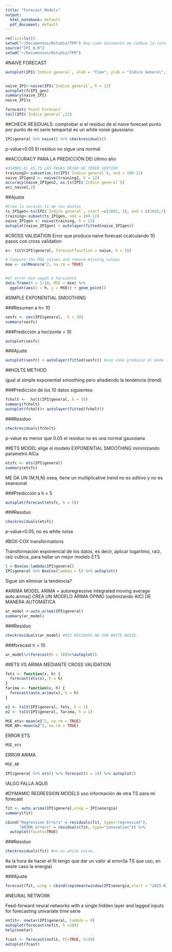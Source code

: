 ```yaml
---
title: "Forecast Models"
output:
  html_notebook: default
  pdf_document: default
---
```




```r
rm(list=ls())
setwd("~/Documentos/Rstudio/TFM") #xq cada documento me cambia la ruta
source("IPI_O.R")
setwd("~/Documentos/Rstudio/TFM")
```

#NAIVE FORECAST
```r
autoplot(IPI$`Índice general`, xlab = "Time", ylab = "Índice General",title = "Índice de Producción Industrial base 2015")
```




```r

```










```r
naive_IPI<-naive(IPI$`Índice general`, h = 12)
autoplot(fcIPI_gen)
summary(naive_IPI)
naive_IPI$x
```

```r
forecast$`Point Forecast`
tail(IPI$`Índice general`,12)
```


##CHECK RESIDUALS: 
comprobar si el residuo de el naive forecast punto por punto de mi serie temportal es un white noise gaussiano:


```r
IPI$general %>% naive() %>% checkresiduals()
```

p-value<0.05 El residuo no sigue una normal

##ACCURACY PARA LA PREDICCIÓN DEl último año


```r
#USANDO EL AS.TS LAS FEHAS DEJAN DE TENER SENTIDO
training2<-subset(as.ts(IPI$`Índice general`), end = 199-12)
naive_IPIgen2 <- naive(training2, h = 12)
accuracy(naive_IPIgen2, as.ts(IPI$`Índice general`)) 
acc_naive[,2]
```



##Ajuste

```r
#Creo la versión ts de los dastos
ts_IPIgen<-ts(IPI$`Índice general`, start =c(2002, 1), end = c(2018,7) , frequency = 12)
training<-subset(ts_IPIgen, end = 199-12)
naive_IPIgen <- naive(training, h = 12)
autoplot(naive_IPIgen) + autolayer(fitted(naive_IPIgen)) 
```



#CROSS VALIDATION
Error que produce naive forecast ccalculando 10 pasos con cross validation

```r
e<- tsCV(IPI$general, forecastfunction = naive, h = 10)

# Compute the MSE values and remove missing values
mse <- colMeans(e^2, na.rm = TRUE)


#el error mse según e horizonte
data.frame(h = 1:10, MSE = mse) %>%
  ggplot(aes(x = h, y = MSE)) + geom_point()
```







#SIMPLE EXPONENTIAL SMOOTHING

###Resumen a h= 10
```r
sesfc <- ses(IPI$general,  h = 10)
summary(sesfc)

```

###Predicción a horizonte = 10

```r
autoplot(sesfc)
```


###Ajuste

```r
autoplot(sesfc) + autolayer(fitted(sesfc)) #veo como predoice el mode lo cada valor
```


##HOLTS METHOD 

igual al simple exponential smoothing pero añadiendo la tendencia (trend)


###Predicción de los 10 datos siguientes:
```r
fcholt <-  holt(IPI$general, h = 10)
summary(fcholt)
autoplot(fcholt)+ autolayer(fitted(fcholt))
```


###Residuo
```r
checkresiduals(fcholt)
```


p-value es menor que 0.05 el residuo no es una normal gaussiana


##ETS MODEL
elige el modelo EXPONENTIAL SMOOTHING minimizando parametro AICa 

```r
etsfc <- ets(IPI$general)
summary(etsfc)
```

ME DA UN (M,N,N) osea, tiene un multiplicative trend no es aditivo y no es seansonal


###Predicción a h = 5
```r
autoplot(forecast(etsfc, h = 5))
```

###Residuo


```r
checkresiduals(etsfc)
```

p-value<0.05, no es white noise

#BOX-COX transformations

Transformación exponencial de los datos, es decir, aplicar logaritmo, raíz, raíz cúbica, para hallar un mejor modelo ETS

```r
l = BoxCox.lambda(IPI$general)
IPI$general %>% BoxCox(lambda = l) %>% autoplot()
```

Sigue sin eliminar la tendencia?

#ARIMA MODEL
ARIMA = autoregressive integrated moving average
auto.arima() CREA UN MODELO ARIMA ÓPIMO (optimizando AIC) DE MANERA AUTOMÁTICA
```r
ar_model <-auto.arima(IPI$general)
summary(ar_model)
```

###Residuo
```r

checkresiduals(ar_model) #MIS RESIDUOS NO SON WHITE NOISE

```

###forecast h = 10

```r
ar_model%>%forecast(h = 10)%>%autoplot()

```





##ETS VS ARIMA MEDIANTE CROSS VALIDATION
```r
fets <- function(x, h) {
  forecast(ets(x), h = h)
}
farima <- function(x, h) {
  forecast(auto.arima(x), h = h)
}

e1 <- tsCV(IPI$general, fets, h = 1)
e2 <- tsCV(IPI$general, farima, h = 1)

MSE_ets<-mean(e1^2, na.rm = TRUE) 
MSR_AR<-mean(e2^2, na.rm = TRUE)
```
ERROR ETS
```r
MSE_ets

```
ERROR ARIMA
```r
MSE_AR
```

```r
IPI$general %>% ets() %>% forecast(h = 10) %>% autoplot()

```

(ALGO FALLA AQUÍ)


#DYMAMIC REGRESSION MODELS
uso información de otra TS para mi forecast

```r
fit <- auto.arima(IPI$general,xreg = IPI$energía)
summary(fit)
```

```r

cbind("Regression Errors" = residuals(fit, type="regression"),
      "ARIMA errors" = residuals(fit, type="innovation")) %>%
  autoplot(facets=TRUE)

```



###Residuo
```r

checkresiduals(fit) #no es white noise..

```

#a la hora de hacer el fit tengo que dar un valor al error(la TS que uso, en eeste caso la energía)

###Ajuste
```r
forecast(fit, xreg = cbind(rep(mean(window(IPI$energía,start = "2015-01-01", end = end(IPI)),10))))

```




#NEURAL NETWORK

Feed-forward neural networks with a single hidden layer and lagged inputs for forecasting univariate time serie

```r
nnfit<- nnetar(IPI$general, lambda = 0)
autoplot(forecast(nnfit, h =10))
help(nnetar)

```


```r
fcast <- forecast(nnfit, PI=TRUE, h=30)
autoplot(fcast)
```



